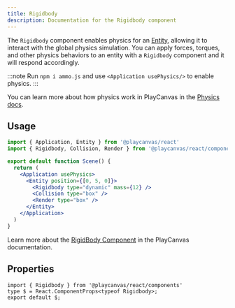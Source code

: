 ```yaml
---
title: Rigidbody
description: Documentation for the Rigidbody component
---
```


The `Rigidbody` component enables physics for an [Entity](../entity), allowing it to interact with the global physics simulation. You can apply forces, torques, and other physics behaviors to an entity with a `Rigidbody` component and it will respond accordingly.

:::note
Run `npm i ammo.js` and use `<Application usePhysics/>` to enable physics.
:::

You can learn more about how physics work in PlayCanvas in the [Physics docs](/user-manual/physics/).

## Usage

```jsx copy
import { Application, Entity } from '@playcanvas/react'
import { Rigidbody, Collision, Render } from '@playcanvas/react/components'

export default function Scene() {
  return (
    <Application usePhysics>
      <Entity position={[0, 5, 0]}>
        <Rigidbody type="dynamic" mass={12} />
        <Collision type="box" />
        <Render type="box" />
      </Entity>
    </Application>
  )
}
```

Learn more about the [RigidBody Component](https://api.playcanvas.com/engine/classes/RigidBodyComponent.html) in the PlayCanvas documentation.

## Properties

```tsx asTypedoc
import { Rigidbody } from '@playcanvas/react/components'
type $ = React.ComponentProps<typeof Rigidbody>;
export default $;
```

